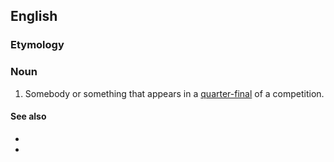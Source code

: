 {{also|quarterfinalist}}

==English==

===Etymology===
{{prefix|quarter|finalist|lang=en}}

===Noun===
{{en-noun}}

# Somebody or something that appears in a [[quarter-final]] of a competition.

====See also====
* {{l|en|final}}
* {{l|en|semi-finalist}}